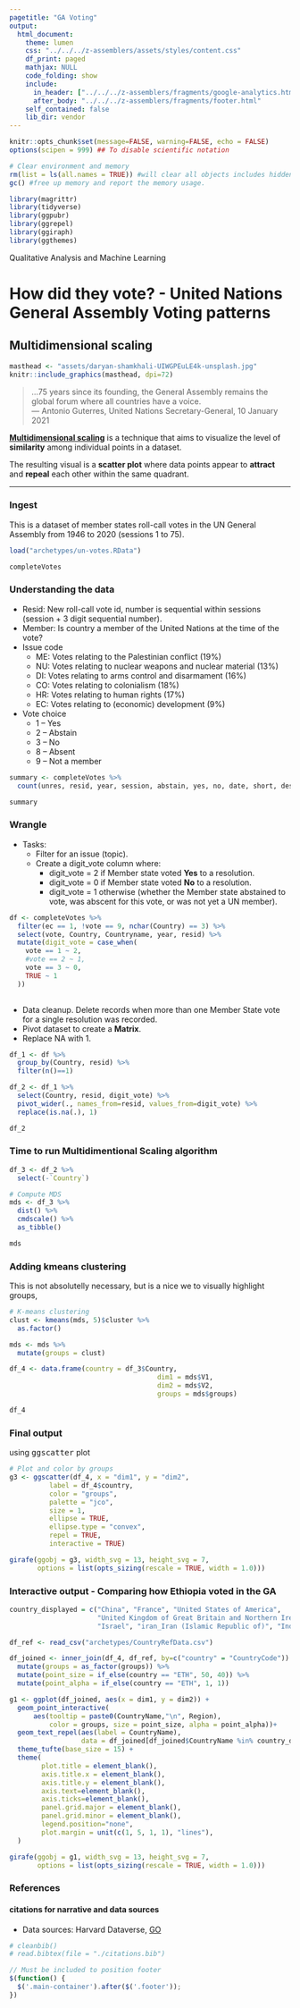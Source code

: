```yaml
---
pagetitle: "GA Voting"
output: 
  html_document:
    theme: lumen
    css: "../../../z-assemblers/assets/styles/content.css"
    df_print: paged
    mathjax: NULL
    code_folding: show
    include:
      in_header: ["../../../z-assemblers/fragments/google-analytics.html", "../../../z-assemblers/fragments/header.html"]
      after_body: "../../../z-assemblers/fragments/footer.html"
    self_contained: false
    lib_dir: vendor
---
```


```r
knitr::opts_chunk$set(message=FALSE, warning=FALSE, echo = FALSE)
options(scipen = 999) ## To disable scientific notation

# Clear environment and memory
rm(list = ls(all.names = TRUE)) #will clear all objects includes hidden objects.
gc() #free up memory and report the memory usage.

library(magrittr)
library(tidyverse)
library(ggpubr)
library(ggrepel)
library(ggiraph)
library(ggthemes)

```

<div class="activity">
Qualitative Analysis and Machine Learning
</div>

# How did they vote? - United Nations General Assembly Voting patterns
## Multidimensional scaling

```r

masthead <- "assets/daryan-shamkhali-UIWGPEuLE4k-unsplash.jpg"
knitr::include_graphics(masthead, dpi=72)

```

> ...75 years since its founding, the General Assembly remains the global forum where all countries have a voice.\
--- Antonio Guterres, United Nations Secretary-General, 10 January 2021

<a href="https://en.wikipedia.org/wiki/Multidimensional_scaling">__Multidimensional scaling__</a> is a technique that aims to visualize the level of __similarity__ among individual points in a dataset.

The resulting visual is a __scatter plot__ where data points appear to __attract__ and __repeal__ each other within the same quadrant.

***

### Ingest

This is a dataset of member states roll-call votes in the UN General Assembly from 1946 to 2020 (sessions 1 to 75).

```r
load("archetypes/un-votes.RData")

completeVotes

```

### Understanding the data  

* Resid: New roll-call vote id, number is sequential within sessions (session + 3 digit sequential number).   
* Member: Is country a member of the United Nations at the time of the vote?   
* Issue code  
  * ME: Votes relating to the Palestinian conflict (19%)  
  * NU: Votes relating to nuclear weapons and nuclear material (13%)  
  * DI: Votes relating to arms control and disarmament (16%)  
  * CO: Votes relating to colonialism (18%)  
  * HR: Votes relating to human rights (17%)  
  * EC: Votes relating to (economic) development (9%)  
* Vote choice  
  * 1 – Yes  
  * 2 – Abstain  
  * 3 – No  
  * 8 – Absent  
  * 9 – Not a member  

```r
summary <- completeVotes %>%
  count(unres, resid, year, session, abstain, yes, no, date, short, descr, me, nu, di, hr, co, ec)

summary

```

### Wrangle

* Tasks:  
  * Filter for an issue (topic).  
  * Create a digit_vote column where:  
    * digit_vote = 2 if Member state voted __Yes__ to a resolution.  
    * digit_vote = 0 if Member state voted __No__ to a resolution.  
    * digit_vote = 1 otherwise (whether the Member state abstained to vote, was abscent for this vote, or was not yet a UN member).  


```r

df <- completeVotes %>% 
  filter(ec == 1, !vote == 9, nchar(Country) == 3) %>%
  select(vote, Country, Countryname, year, resid) %>%
  mutate(digit_vote = case_when(
    vote == 1 ~ 2,
    #vote == 2 ~ 1,
    vote == 3 ~ 0,
    TRUE ~ 1
  ))
  

```

* Data cleanup. Delete records when more than one Member State vote for a single resolution was recorded.  
* Pivot dataset to create a __Matrix__.  
* Replace NA with 1.  


```r
df_1 <- df %>%
  group_by(Country, resid) %>%
  filter(n()==1)

df_2 <- df_1 %>%
  select(Country, resid, digit_vote) %>%
  pivot_wider(., names_from=resid, values_from=digit_vote) %>%
  replace(is.na(.), 1)

df_2

```

### Time to run Multidimentional Scaling algorithm

```r
df_3 <- df_2 %>%
  select(-`Country`)

# Compute MDS
mds <- df_3 %>%
  dist() %>%          
  cmdscale() %>%
  as_tibble()

mds

```

### Adding kmeans clustering

This is not absolutelly necessary, but is a nice we to visually highlight groups,

```r
# K-means clustering
clust <- kmeans(mds, 5)$cluster %>%
  as.factor()

mds <- mds %>%
  mutate(groups = clust)

df_4 <- data.frame(country = df_3$Country, 
                                     dim1 = mds$V1, 
                                     dim2 = mds$V2, 
                                     groups = mds$groups)

df_4

```

### Final output 
using <kbd>ggscatter</kbd> plot

```r
# Plot and color by groups
g3 <- ggscatter(df_4, x = "dim1", y = "dim2", 
          label = df_4$country,
          color = "groups",
          palette = "jco",
          size = 1, 
          ellipse = TRUE,
          ellipse.type = "convex",
          repel = TRUE,
          interactive = TRUE)

girafe(ggobj = g3, width_svg = 13, height_svg = 7,
       options = list(opts_sizing(rescale = TRUE, width = 1.0)))

```

### Interactive output - Comparing how Ethiopia voted in the GA

```r

country_displayed = c("China", "France", "United States of America", 
                      "United Kingdom of Great Britain and Northern Ireland", "Russian Federation", 
                      "Israel", "iran_Iran (Islamic Republic of)", "India", "Pakistan", "Ethiopia")

df_ref <- read_csv("archetypes/CountryRefData.csv")

df_joined <- inner_join(df_4, df_ref, by=c("country" = "CountryCode")) %>%
  mutate(groups = as_factor(groups)) %>%
  mutate(point_size = if_else(country == "ETH", 50, 40)) %>%
  mutate(point_alpha = if_else(country == "ETH", 1, 1))

g1 <- ggplot(df_joined, aes(x = dim1, y = dim2)) +
  geom_point_interactive(
      aes(tooltip = paste0(CountryName,"\n", Region), 
          color = groups, size = point_size, alpha = point_alpha))+ 
  geom_text_repel(aes(label = CountryName), 
                  data = df_joined[df_joined$CountryName %in% country_displayed,], size = 10) +
  theme_tufte(base_size = 15) +
  theme(
        plot.title = element_blank(),
        axis.title.x = element_blank(),
        axis.title.y = element_blank(),
        axis.text=element_blank(),
        axis.ticks=element_blank(),
        panel.grid.major = element_blank(),
        panel.grid.minor = element_blank(),
        legend.position="none",
        plot.margin = unit(c(1, 5, 1, 1), "lines"),
  )

girafe(ggobj = g1, width_svg = 13, height_svg = 7,
       options = list(opts_sizing(rescale = TRUE, width = 1.0)))
```

### References
#### citations for narrative and data sources

* Data sources: Harvard Dataverse, [GO](https://dataverse.harvard.edu/dataset.xhtml?persistentId=doi:10.7910/DVN/LEJUQZ){target="_blank"}



```r

# cleanbib()
# read.bibtex(file = "./citations.bib")

```



```js

// Must be included to position footer
$(function() {
  $('.main-container').after($('.footer'));
})

```

